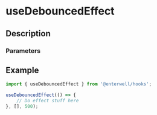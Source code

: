 
# useDebouncedEffect

## Description

<ComponentDescription name="useDebouncedEffect" />

### Parameters

<ComponentParameters name="useDebouncedEffect" />

## Example

```ts filename="example.ts" {3-5}
import { useDebouncedEffect } from '@enterwell/hooks';

useDebouncedEffect(() => {
    // Do effect stuff here
}, [], 500);
```